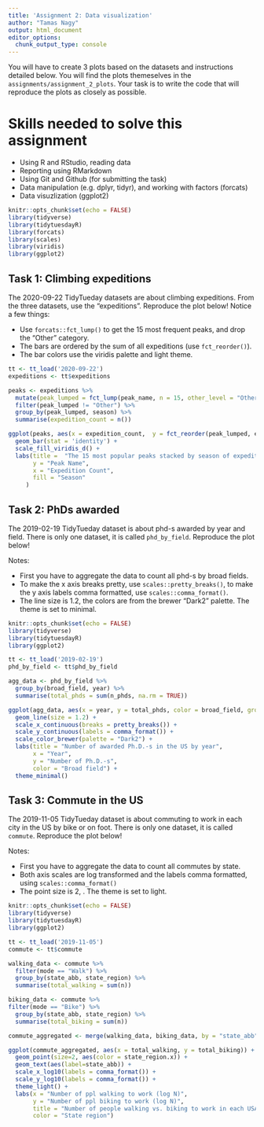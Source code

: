 ```yaml
---
title: 'Assignment 2: Data visualization'
author: "Tamas Nagy"
output: html_document
editor_options: 
  chunk_output_type: console
---
```


You will have to create 3 plots based on the datasets and instructions detailed below. You will find the plots themeselves in the `assignments/assignment_2_plots`. Your task is to write the code that will reproduce the plots as closely as possible.

# Skills needed to solve this assignment

-   Using R and RStudio, reading data
-   Reporting using RMarkdown
-   Using Git and Github (for submitting the task)
-   Data manipulation (e.g. dplyr, tidyr), and working with factors (forcats)
-   Data visuzlization (ggplot2)

```r
knitr::opts_chunk$set(echo = FALSE)
library(tidyverse)
library(tidytuesdayR)
library(forcats)
library(scales)
library(viridis)
library(ggplot2)
```

## Task 1: Climbing expeditions

The 2020-09-22 TidyTueday datasets are about climbing expeditions. From the three datasets, use the "expeditions". Reproduce the plot below! Notice a few things:

-   Use `forcats::fct_lump()` to get the 15 most frequent peaks, and drop the "Other" category.
-   The bars are ordered by the sum of all expeditions (use `fct_reorder()`).
-   The bar colors use the viridis palette and light theme.

```r
tt <- tt_load('2020-09-22')
expeditions <- tt$expeditions

peaks <- expeditions %>%
  mutate(peak_lumped = fct_lump(peak_name, n = 15, other_level = "Other")) %>%
  filter(peak_lumped != "Other") %>%
  group_by(peak_lumped, season) %>%
  summarise(expedition_count = n())

ggplot(peaks, aes(x = expedition_count,  y = fct_reorder(peak_lumped, expedition_count, .fun = sum), fill=season)) +
  geom_bar(stat = 'identity') +
  scale_fill_viridis_d() +
  labs(title =  "The 15 most popular peaks stacked by season of expedition",
       y = "Peak Name",
       x = "Expedition Count",
       fill = "Season"
     )
```

## Task 2: PhDs awarded

The 2019-02-19 TidyTueday dataset is about phd-s awarded by year and field. There is only one dataset, it is called `phd_by_field`. Reproduce the plot below!

Notes:

-   First you have to aggregate the data to count all phd-s by broad fields.
-   To make the x axis breaks pretty, use `scales::pretty_breaks()`, to make the y axis labels comma formatted, use `scales::comma_format()`.
-   The line size is 1.2, the colors are from the brewer "Dark2" palette. The theme is set to minimal.

```r
knitr::opts_chunk$set(echo = FALSE)
library(tidyverse)
library(tidytuesdayR)
library(ggplot2)

tt <- tt_load('2019-02-19')
phd_by_field <- tt$phd_by_field

agg_data <- phd_by_field %>% 
  group_by(broad_field, year) %>%
  summarise(total_phds = sum(n_phds, na.rm = TRUE))

ggplot(agg_data, aes(x = year, y = total_phds, color = broad_field, group = broad_field)) +
  geom_line(size = 1.2) +
  scale_x_continuous(breaks = pretty_breaks()) +
  scale_y_continuous(labels = comma_format()) +
  scale_color_brewer(palette = "Dark2") +
  labs(title = "Number of awarded Ph.D.-s in the US by year",
       x = "Year",
       y = "Number of Ph.D.-s",
       color = "Broad field") +
  theme_minimal()
```

## Task 3: Commute in the US

The 2019-11-05 TidyTueday dataset is about commuting to work in each city in the US by bike or on foot. There is only one dataset, it is called `commute`. Reproduce the plot below!

Notes:

-   First you have to aggregate the data to count all commutes by state.
-   Both axis scales are log transformed and the labels comma formatted, using `scales::comma_format()`
-   The point size is 2, . The theme is set to light.

```r
knitr::opts_chunk$set(echo = FALSE)
library(tidyverse)
library(tidytuesdayR)
library(ggplot2)

tt <- tt_load('2019-11-05')
commute <- tt$commute

walking_data <- commute %>%
  filter(mode == "Walk") %>%
  group_by(state_abb, state_region) %>%
  summarise(total_walking = sum(n))

biking_data <- commute %>%
filter(mode == "Bike") %>%
  group_by(state_abb, state_region) %>%
  summarise(total_biking = sum(n))

commute_aggregated <- merge(walking_data, biking_data, by = "state_abb")

ggplot(commute_aggregated, aes(x = total_walking, y = total_biking)) +
  geom_point(size=2, aes(color = state_region.x)) +
  geom_text(aes(label=state_abb)) +
  scale_x_log10(labels = comma_format()) +
  scale_y_log10(labels = comma_format()) +
  theme_light() + 
  labs(x = "Number of ppl walking to work (log N)",
       y = "Number of ppl biking to work (log N)",
       title = "Number of people walking vs. biking to work in each USA state",
       color = "State region")

```
